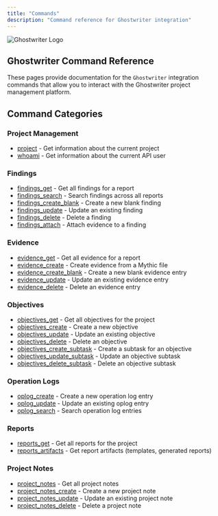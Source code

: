 ```yaml
---
title: "Commands"
description: "Command reference for Ghostwriter integration"
---
```


<img src="./images/ghostwriter.svg" alt="Ghostwriter Logo" />

## Ghostwriter Command Reference

These pages provide documentation for the `Ghostwriter` integration commands that allow you to interact with the Ghostwriter project management platform.

## Command Categories

### Project Management
- [project](./commands/project) - Get information about the current project
- [whoami](./commands/whoami) - Get information about the current API user

### Findings
- [findings_get](./commands/findings_get) - Get all findings for a report
- [findings_search](./commands/findings_search) - Search findings across all reports
- [findings_create_blank](./commands/findings_create_blank) - Create a new blank finding
- [findings_update](./commands/findings_update) - Update an existing finding
- [findings_delete](./commands/findings_delete) - Delete a finding
- [findings_attach](./commands/findings_attach) - Attach evidence to a finding

### Evidence
- [evidence_get](./commands/evidence_get) - Get all evidence for a report
- [evidence_create](./commands/evidence_create) - Create evidence from a Mythic file
- [evidence_create_blank](./commands/evidence_create_blank) - Create a new blank evidence entry
- [evidence_update](./commands/evidence_update) - Update an existing evidence entry
- [evidence_delete](./commands/evidence_delete) - Delete an evidence entry

### Objectives
- [objectives_get](./commands/objectives_get) - Get all objectives for the project
- [objectives_create](./commands/objectives_create) - Create a new objective
- [objectives_update](./commands/objectives_update) - Update an existing objective
- [objectives_delete](./commands/objectives_delete) - Delete an objective
- [objectives_create_subtask](./commands/objectives_create_subtask) - Create a subtask for an objective
- [objectives_update_subtask](./commands/objectives_update_subtask) - Update an objective subtask
- [objectives_delete_subtask](./commands/objectives_delete_subtask) - Delete an objective subtask

### Operation Logs
- [oplog_create](./commands/oplog_create) - Create a new operation log entry
- [oplog_update](./commands/oplog_update) - Update an existing oplog entry
- [oplog_search](./commands/oplog_search) - Search operation log entries

### Reports
- [reports_get](./commands/reports_get) - Get all reports for the project
- [reports_artifacts](./commands/reports_artifacts) - Get report artifacts (templates, generated reports)

### Project Notes
- [project_notes](./commands/project_notes) - Get all project notes
- [project_notes_create](./commands/project_notes_create) - Create a new project note
- [project_notes_update](./commands/project_notes_update) - Update an existing project note
- [project_notes_delete](./commands/project_notes_delete) - Delete a project note

